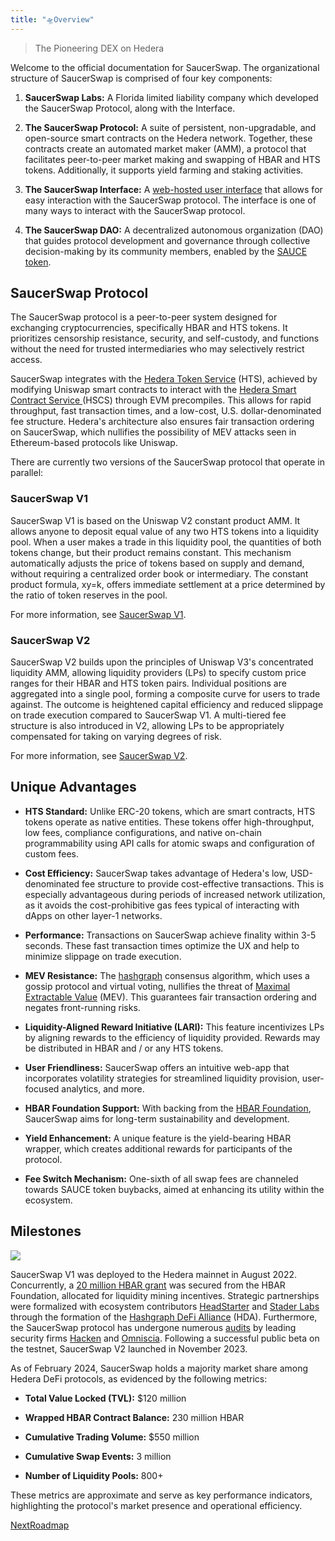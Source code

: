 ```yaml
---
title: "🛸Overview"
---
```


> The Pioneering DEX on Hedera

Welcome to the official documentation for SaucerSwap. The organizational structure of SaucerSwap is comprised of four key components:

1. **SaucerSwap Labs:** A Florida limited liability company which developed the SaucerSwap Protocol, along with the Interface.

2. **The SaucerSwap Protocol:** A suite of persistent, non-upgradable, and open-source smart contracts on the Hedera network. Together, these contracts create an automated market maker (AMM), a protocol that facilitates peer-to-peer market making and swapping of HBAR and HTS tokens. Additionally, it supports yield farming and staking activities.

3. **The SaucerSwap Interface:** A [web-hosted user interface](https://www.saucerswap.finance/) that allows for easy interaction with the SaucerSwap protocol. The interface is one of many ways to interact with the SaucerSwap protocol.

4. **The SaucerSwap DAO:** A decentralized autonomous organization (DAO) that guides protocol development and governance through collective decision-making by its community members, enabled by the [SAUCE token](/tokenomics/overview).

## SaucerSwap Protocol

The SaucerSwap protocol is a peer-to-peer system designed for exchanging cryptocurrencies, specifically HBAR and HTS tokens. It prioritizes censorship resistance, security, and self-custody, and functions without the need for trusted intermediaries who may selectively restrict access.

SaucerSwap integrates with the [Hedera Token Service](https://hedera.com/token-service) (HTS), achieved by modifying Uniswap smart contracts to interact with the [Hedera Smart Contract Service ](https://hedera.com/smart-contract)(HSCS) through EVM precompiles. This allows for rapid throughput, fast transaction times, and a low-cost, U.S. dollar-denominated fee structure. Hedera's architecture also ensures fair transaction ordering on SaucerSwap, which nullifies the possibility of MEV attacks seen in Ethereum-based protocols like Uniswap.

There are currently two versions of the SaucerSwap protocol that operate in parallel:

### SaucerSwap V1

SaucerSwap V1 is based on the Uniswap V2 constant product AMM. It allows anyone to deposit equal value of any two HTS tokens into a liquidity pool. When a user makes a trade in this liquidity pool, the quantities of both tokens change, but their product remains constant. This mechanism automatically adjusts the price of tokens based on supply and demand, without requiring a centralized order book or intermediary. The constant product formula, xy=k, offers immediate settlement at a price determined by the ratio of token reserves in the pool.

For more information, see [SaucerSwap V1](/protocol/saucerswap-v1).

### SaucerSwap V2

SaucerSwap V2 builds upon the principles of Uniswap V3's concentrated liquidity AMM, allowing liquidity providers (LPs) to specify custom price ranges for their HBAR and HTS token pairs. Individual positions are aggregated into a single pool, forming a composite curve for users to trade against. The outcome is heightened capital efficiency and reduced slippage on trade execution compared to SaucerSwap V1. A multi-tiered fee structure is also introduced in V2, allowing LPs to be appropriately compensated for taking on varying degrees of risk.

For more information, see [SaucerSwap V2](/protocol/saucerswap-v2).

## Unique Advantages

* **HTS Standard:** Unlike ERC-20 tokens, which are smart contracts, HTS tokens operate as native entities. These tokens offer high-throughput, low fees, compliance configurations, and native on-chain programmability using API calls for atomic swaps and configuration of custom fees.

* **Cost Efficiency:** SaucerSwap takes advantage of Hedera's low, USD-denominated fee structure to provide cost-effective transactions. This is especially advantageous during periods of increased network utilization, as it avoids the cost-prohibitive gas fees typical of interacting with dApps on other layer-1 networks.

* **Performance:** Transactions on SaucerSwap achieve finality within 3-5 seconds. These fast transaction times optimize the UX and help to minimize slippage on trade execution.

* **MEV Resistance:** The [hashgraph](https://docs.hedera.com/hedera/core-concepts/hashgraph-consensus-algorithms) consensus algorithm, which uses a gossip protocol and virtual voting, nullifies the threat of [Maximal Extractable Value](https://medium.com/coinmonks/what-is-maximal-extractable-value-mev-e4c0b76eb5e) (MEV). This guarantees fair transaction ordering and negates front-running risks.

* **Liquidity-Aligned Reward Initiative (LARI):** This feature incentivizes LPs by aligning rewards to the efficiency of liquidity provided. Rewards may be distributed in HBAR and / or any HTS tokens.

* **User Friendliness:** SaucerSwap offers an intuitive web-app that incorporates volatility strategies for streamlined liquidity provision, user-focused analytics, and more.

* **HBAR Foundation Support:** With backing from the [HBAR Foundation](https://www.hbarfoundation.org/), SaucerSwap aims for long-term sustainability and development.

* **Yield Enhancement:** A unique feature is the yield-bearing HBAR wrapper, which creates additional rewards for participants of the protocol.

* **Fee Switch Mechanism:** One-sixth of all swap fees are channeled towards SAUCE token buybacks, aimed at enhancing its utility within the ecosystem.

## Milestones

![](/images/files%2Fv0%2Fb%2Fgitbook-x-prod.appspot.com%2Fo%2Fspaces%252F5hXF6kx1TaOoCMAhLCv3%252Fuploads%252FHtuCrGjSJoLkaAvEBtZ9%252Fmilestones-3.png)

SaucerSwap V1 was deployed to the Hedera mainnet in August 2022. Concurrently, a [20 million HBAR grant](https://www.hbarfoundation.org/blog-post/the-hbar-foundation-announces-its-support-of-saucerswap-the-decentralized-exchange-built-on-hedera) was secured from the HBAR Foundation, allocated for liquidity mining incentives. Strategic partnerships were formalized with ecosystem contributors [HeadStarter](https://headstarter.org/) and [Stader Labs](https://www.staderlabs.com/) through the formation of the [Hashgraph DeFi Alliance](https://www.hashgraphdefialliance.org/) (HDA). Furthermore, the SaucerSwap protocol has undergone numerous [audits](/developerx/audits) by leading security firms [Hacken](https://hacken.io/) and [Omniscia](https://omniscia.io/). Following a successful public beta on the testnet, SaucerSwap V2 launched in November 2023.

As of February 2024, SaucerSwap holds a majority market share among Hedera DeFi protocols, as evidenced by the following metrics:

* **Total Value Locked (TVL):** $120 million

* **Wrapped HBAR Contract Balance:** 230 million HBAR

* **Cumulative Trading Volume:** $550 million

* **Cumulative Swap Events:** 3 million

* **Number of Liquidity Pools:** 800+

These metrics are approximate and serve as key performance indicators, highlighting the protocol's market presence and operational efficiency.

[NextRoadmap](/roadmap)

